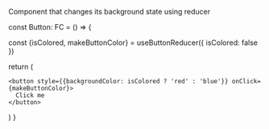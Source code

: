 
Component that changes its background state using reducer


const Button: FC = () => {
  

  const {isColored, makeButtonColor} = useButtonReducer({
    isColored: false
  })

  return (

    <button style={{backgroundColor: isColored ? 'red' : 'blue'}} onClick={makeButtonColor}>
      Click me
    </button>
  )
}
